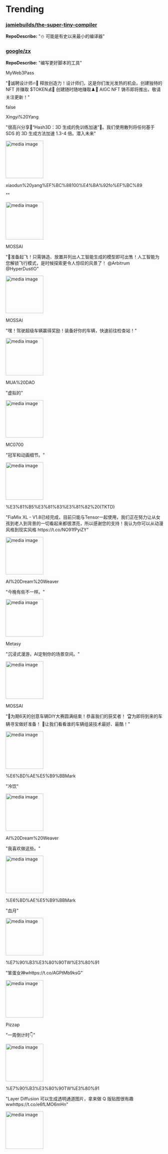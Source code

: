
# Trending

### [jamiebuilds/the-super-tiny-compiler](https://github.com/jamiebuilds/the-super-tiny-compiler)
**RepoDescribe:** "⛄ 可能是有史以来最小的编译器"
  

### [google/zx](https://github.com/google/zx)
**RepoDescribe:** "编写更好脚本的工具"
  

<TwoColumnLayout>
  <div>
    <p>MyWeb3Pass</p>
    <p>"📢诚聘设计师🔥🎨 释放创造力！设计师们，这是你们发光发热的机会。创建独特的 NFT 并赚取 $TOKEN💰📲 创建随时随地赚取♟️🌟 AIGC NFT 铸币即将推出，敬请关注更新！"</p>
  </div>
  false
</TwoColumnLayout>
  

<TwoColumnLayout>
  <div>
    <p>Xingyi%20Yang</p>
    <p>"很高兴分享🌟“Hash3D：3D 生成的免训练加速”🚀。我们使用散列将任何基于 SDS 的 3D 生成方法加速 1.3-4 倍。潜入未来"</p>
  </div>
  <img width="120" src="https://pbs.twimg.com/media/GKxMBkWaAAAFmOY.jpg" alt="media image" />
</TwoColumnLayout>
  

<TwoColumnLayout>
  <div>
    <p>xiaodun%20yang%EF%BC%88100%E4%BA%92fo%EF%BC%89</p>
    <p>""</p>
  </div>
  <img width="120" src="https://pbs.twimg.com/media/GKzuZ9_aQAApzdD.jpg" alt="media image" />
</TwoColumnLayout>
  

<TwoColumnLayout>
  <div>
    <p>MOSSAI</p>
    <p>"🚀准备起飞！只需铸造、放置并列出人工智能生成的模型即可出售！人工智能为您解锁飞行模式，是时候探索更令人惊叹的风景了！ @Arbitrum @HyperDustIO"</p>
  </div>
  <img width="120" src="https://pbs.twimg.com/ext_tw_video_thumb/1776983355952889856/pu/img/KnaLSxu6mW1qSxOJ.jpg" alt="media image" />
</TwoColumnLayout>
  

<TwoColumnLayout>
  <div>
    <p>MOSSAI</p>
    <p>"嘿！驾驶超级车辆赢得奖励！装备好你的车辆，快速前往检查站！"</p>
  </div>
  <img width="120" src="https://pbs.twimg.com/ext_tw_video_thumb/1777724649541140480/pu/img/WmlRK9fAQggtt69I.jpg" alt="media image" />
</TwoColumnLayout>
  

<TwoColumnLayout>
  <div>
    <p>MUA%20DAO</p>
    <p>"虚拟的"</p>
  </div>
  <img width="120" src="https://pbs.twimg.com/media/GK2mTbmaAAELlo4.jpg" alt="media image" />
</TwoColumnLayout>
  

<TwoColumnLayout>
  <div>
    <p>MC0700</p>
    <p>"冠军和动画细节。"</p>
  </div>
  <img width="120" src="https://pbs.twimg.com/ext_tw_video_thumb/1776946522858672128/pu/img/H61ly7-zZ7kGt1RA.jpg" alt="media image" />
</TwoColumnLayout>
  

<TwoColumnLayout>
  <div>
    <p>%E3%81%B5%E3%81%83%E3%81%82%20(TKTD)</p>
    <p>"FiaMix XL - V1.8已经完成，目前只能与Tensor一起使用，我们正在努力让从女孩到老人到背景的一切看起来都很漂亮，所以感谢您的支持！我认为你可以从动漫风格到现实风格 https://t.co/NO91fPyiZY"</p>
  </div>
  <img width="120" src="https://pbs.twimg.com/media/GKyvS9qbsAAV2hY.jpg" alt="media image" />
</TwoColumnLayout>
  

<TwoColumnLayout>
  <div>
    <p>AI%20Dream%20Weaver</p>
    <p>"今晚有些不一样。"</p>
  </div>
  <img width="120" src="https://pbs.twimg.com/media/GKsD2iaWUAElePi.jpg" alt="media image" />
</TwoColumnLayout>
  

<TwoColumnLayout>
  <div>
    <p>Metasy</p>
    <p>"沉浸式漫游，AI定制你的场景空间。"</p>
  </div>
  <img width="120" src="https://pbs.twimg.com/ext_tw_video_thumb/1776863714492477440/pu/img/gt19YjF3Rvjt1lWD.jpg" alt="media image" />
</TwoColumnLayout>
  

<TwoColumnLayout>
  <div>
    <p>MOSSAI</p>
    <p>"🎉为期6天的创意车辆DIY大赛圆满结束！恭喜我们的获奖者！ 🏆为即将到来的车辆寻宝做好准备！ 🎊让我们看看谁的车辆组装技术最好、最酷！"</p>
  </div>
  <img width="120" src="https://pbs.twimg.com/media/GKj1KgMbAAAUDlK.jpg" alt="media image" />
</TwoColumnLayout>
  

<TwoColumnLayout>
  <div>
    <p>%E6%BD%AE%E5%B9%BBMark</p>
    <p>"冷饮"</p>
  </div>
  <img width="120" src="https://pbs.twimg.com/media/GKpVdAbbwAAbUaU.jpg" alt="media image" />
</TwoColumnLayout>
  

<TwoColumnLayout>
  <div>
    <p>AI%20Dream%20Weaver</p>
    <p>"我喜欢做这些。"</p>
  </div>
  <img width="120" src="https://pbs.twimg.com/media/GKX-mJiXUAEap-H.jpg" alt="media image" />
</TwoColumnLayout>
  

<TwoColumnLayout>
  <div>
    <p>%E6%BD%AE%E5%B9%BBMark</p>
    <p>"血月"</p>
  </div>
  <img width="120" src="https://pbs.twimg.com/media/GKvAb90boAAvm7Z.jpg" alt="media image" />
</TwoColumnLayout>
  

<TwoColumnLayout>
  <div>
    <p>%E7%90%B3%E3%80%90TW%E3%80%91</p>
    <p>"笨蛋女神whttps://t.co/AGPtMb9ksG"</p>
  </div>
  <img width="120" src="https://pbs.twimg.com/media/GKlW-aHa0AAHb_y.jpg" alt="media image" />
</TwoColumnLayout>
  

<TwoColumnLayout>
  <div>
    <p>Pizzap</p>
    <p>"一周倒计时👇"</p>
  </div>
  <img width="120" src="https://pbs.twimg.com/media/GKoM13qa0AATagc.jpg" alt="media image" />
</TwoColumnLayout>
  

<TwoColumnLayout>
  <div>
    <p>%E7%90%B3%E3%80%90TW%E3%80%91</p>
    <p>"Layer Diffusion 可以生成透明通道图片，拿来做 Q 版贴图很有趣wwhttps://t.co/e6fLMO6mHn"</p>
  </div>
  <img width="120" src="https://pbs.twimg.com/media/GKbUVkib0AA8k5x.jpg" alt="media image" />
</TwoColumnLayout>
  